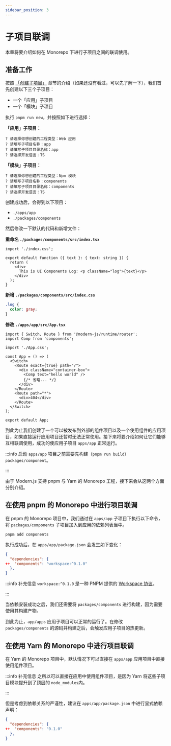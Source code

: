 ```yaml
---
sidebar_position: 3
---
```


# 子项目联调

本章将要介绍如何在 Monorepo 下进行子项目之间的联调使用。

## 准备工作

按照 [「创建子项目」](/guides/topic-detail/monorepo/create-sub-project) 章节的介绍（如果还没有看过，可以先了解一下），我们首先创建以下三个子项目：

- 一个「应用」子项目
- 一个「模块」子项目

执行 `pnpm run new`，并按照如下进行选择：

**「应用」子项目：**

```
? 请选择你想创建的工程类型：Web 应用
? 请填写子项目名称：app
? 请填写子项目目录名称：app
? 请选择开发语言：TS
```

**「模块」子项目：**

```
? 请选择你想创建的工程类型：Npm 模块
? 请填写子项目名称：components
? 请填写子项目目录名称：components
? 请选择开发语言：TS
```

创建成功后，会得到以下项目：

- `./apps/app`
- `./packages/components`

然后修改一下默认的代码和新增文件：

**重命名 `./packages/components/src/index.tsx`**

```tsx
import './index.css';

export default function ({ text }: { text: string }) {
  return (
    <div>
      This is UI Components Log: <p className="log">{text}</p>
    </div>
  );
}
```

**新增 `./packages/components/src/index.css`**

```css
.log {
  color: gray;
}
```

**修改 `./apps/app/src/App.tsx`**

```tsx
import { Switch, Route } from '@modern-js/runtime/router';
import Comp from 'components';

import './App.css';

const App = () => (
  <Switch>
    <Route exact={true} path="/">
      <div className="container-box">
        <Comp text="hello world" />
        {/* 省略... */}
      </div>
    </Route>
    <Route path="*">
      <div>404</div>
    </Route>
  </Switch>
);

export default App;
```

到此为止我们创建了一个可以被发布到外部的组件项目以及一个使用组件的应用项目，如果直接运行应用项目还暂时无法正常使用。接下来将要介绍如何让它们能够互相联调使用，成功的使应用子项目 `apps/app` 正常运行。

:::info
启动 `apps/app` 项目之前需要先构建（`pnpm run build`） `packages/component`。

:::

由于 Modern.js 支持 pnpm 与 Yarn 的 Monorepo 工程，接下来会从这两个方面分别介绍。

## 在使用 pnpm 的 Monorepo 中进行项目联调

在 pnpm 的 Monorepo 项目中，我们通过在 `apps/app` 子项目下执行以下命令，将 `packages/components` 子项目加入到应用的依赖列表当中。

```
pnpm add components
```

执行成功后，在 `apps/app/package.json` 会发生如下变化：

```json
{
  "dependencies": {
++  "components": "workspace:^0.1.0"
  },
}
```

:::info 补充信息
`workspace:^0.1.0` 是一种 PNPM 提供的 [Workspace 协议](https://pnpm.io/workspaces#workspace-protocol-workspace)。

:::

当依赖安装成功之后，我们还需要将 `packages/components` 进行构建，因为需要使用其构建产物。

到此为止，`app/apps` 应用子项目可以正常的运行了。在修改 `packages/components` 的源码并构建之后，会触发应用子项目的热更新。

## 在使用 Yarn 的 Monorepo 中进行项目联调

在 Yarn 的 Monorepo 项目中，默认情况下可以直接在 `apps/app` 应用项目中直接使用组件项目。

:::info 补充信息
之所以可以直接在应用中使用组件项目，是因为 Yarn 将这些子项目模块提升到了顶层的 `node_modules`内。

:::

但是考虑到依赖关系的严谨性，建议在 `apps/app/package.json` 中进行显式依赖声明：

```json
{
  "dependencies": {
++  "components": "0.1.0"
  },
}
```
